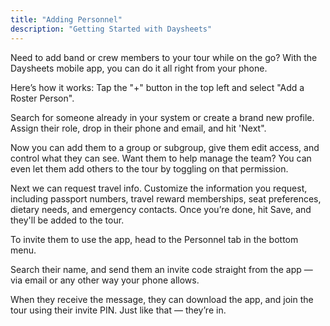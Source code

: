 ```yaml
---
title: "Adding Personnel"
description: "Getting Started with Daysheets"
---
```


Need to add band or crew members to your tour while on the go? With the Daysheets mobile app, you can do it all right from your phone.

Here’s how it works: Tap the "+" button in the top left and select "Add a Roster Person".

Search for someone already in your system or create a brand new profile. Assign their role, drop in their phone and email, and hit 'Next".

Now you can add them to a group or subgroup, give them edit access, and control what they can see. Want them to help manage the team? You can even let them add others to the tour by toggling on that permission.

Next we can request travel info. Customize the information you request, including passport numbers, travel reward memberships, seat preferences, dietary needs, and emergency contacts. Once you’re done, hit Save, and they'll be added to the tour.

To invite them to use the app, head to the Personnel tab in the bottom menu.

Search their name, and send them an invite code straight from the app — via email or any other way your phone allows.

When they receive the message, they can download the app, and join the tour using their invite PIN. Just like that — they’re in.
